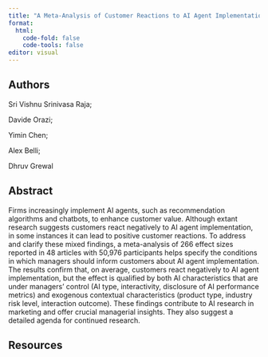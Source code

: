 ```yaml
---
title: "A Meta-Analysis of Customer Reactions to AI Agent Implementation"
format: 
  html:
    code-fold: false
    code-tools: false
editor: visual
---
```


## Authors

Sri Vishnu Srinivasa Raja;

Davide Orazi;

Yimin Chen;

Alex Belli;

Dhruv Grewal

## Abstract

Firms increasingly implement AI agents, such as recommendation algorithms and chatbots, to enhance customer value. Although extant research suggests customers react negatively to AI agent implementation, in some instances it can lead to positive customer reactions. To address and clarify these mixed findings, a meta-analysis of 266 effect sizes reported in 48 articles with 50,976 participants helps specify the conditions in which managers should inform customers about AI agent implementation. The results confirm that, on average, customers react negatively to AI agent implementation, but the effect is qualified by both AI characteristics that are under managers’ control (AI type, interactivity, disclosure of AI performance metrics) and exogenous contextual characteristics (product type, industry risk level, interaction outcome). These findings contribute to AI research in marketing and offer crucial managerial insights. They also suggest a detailed agenda for continued research.

## Resources
